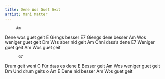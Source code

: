 ```yaml
---
title: Dene Wos Guet Geit
artist: Mani Matter
---
```


         Am
Dene wos guet geit
       E
Giengs besser
            E7
Giengs dene besser
            Am
Wos weniger guet geit
         Dm
Was aber nid geit
            Am
Ohni dass's dene
        E7
Weniger guet geit
    Am
Wos guet geit
 
          G7
Drum geit weni
            C
Für dass es dene
       E
Besser geit
            Am
Wos weniger guet geit
    Dm
Und drum geits o
         Am      E
Dene nid besser
    Am
Wos guet geit
